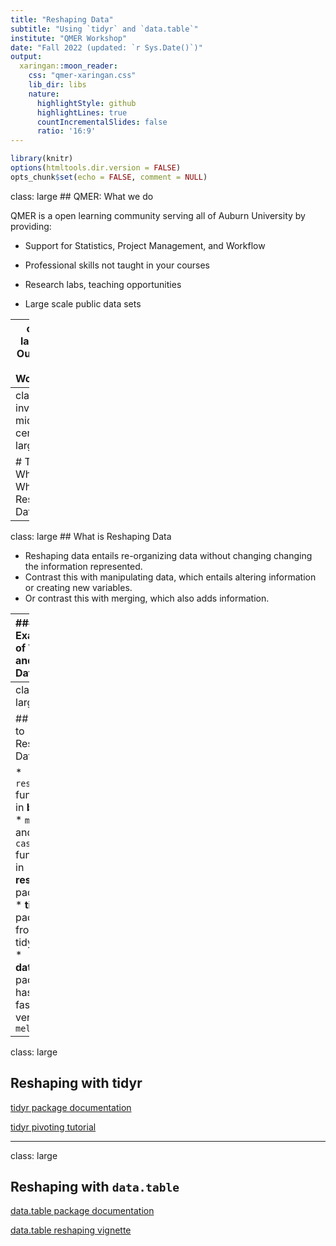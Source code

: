 ```yaml
---
title: "Reshaping Data"
subtitle: "Using `tidyr` and `data.table`"
institute: "QMER Workshop"
date: "Fall 2022 (updated: `r Sys.Date()`)"
output:
  xaringan::moon_reader:
    css: "qmer-xaringan.css"
    lib_dir: libs
    nature:
      highlightStyle: github
      highlightLines: true
      countIncrementalSlides: false
      ratio: '16:9'
---
```



```r
library(knitr)
options(htmltools.dir.version = FALSE)
opts_chunk$set(echo = FALSE, comment = NULL)
```
class: large
## QMER: What we do

QMER is a open learning community serving all of Auburn University by providing:

* Support for Statistics, Project Management, and Workflow

* Professional skills not taught in your courses

* Research labs, teaching opportunities

* Large scale public data sets

---
class: large
## Outline of the Workshop

* What is reshaping data and why do we need to do it?
* Brief overview of ways to reshape data in R
* Demonstration of wide to long with `tidyr`
* Demonstration of wide to long with `data.table`
* Real-life example with `data.table`

---
class: inverse middle center large

# The What and Why of Reshaping Data

---
class: large
## What is Reshaping Data

* Reshaping data entails re-organizing data without changing changing the information represented.
* Contrast this with manipulating data, which entails altering information or creating new variables.
* Or contrast this with merging, which also adds information.

---
### Toy Example of Wide and Long Data
```r
library(tidyr)
data.wide <- data.frame(id = 1:4, 
                        math_k = c(25, 27, 21, 30),
                        math_1st = c(31, 32, 28, 38),
                        math_2nd = c(36, 34, 32, 48))

data.long <- pivot_longer(data.wide, 
                          cols = contains("math"),
                          names_to = "grade",
                          names_prefix = "math_",
                          values_to = "math")
data.long$grade <- factor(data.long$grade)
```

.pull-left[

```r
kable(data.wide, caption = "wide data", )
```
]

.pull-right[


```r
kable(data.long, caption = "long data")
```

]

---
class:  large

## Ways to Reshape Data in R

* `reshape()` function in **base R**
* `melt()` and `cast()` function in **reshape2** package
* **tidyr** package from the tidyverse
* **data.table** package has a faster version of `melt()`


---
class: large

## Reshaping with **tidyr**

[tidyr package documentation](https://tidyr.tidyverse.org/index.html)

[tidyr pivoting tutorial](https://tidyr.tidyverse.org/articles/pivot.html)

---
class: large

## Reshaping with `data.table`

[data.table package documentation](https://rdatatable.gitlab.io/data.table/index.html)

[data.table reshaping vignette](https://rdatatable.gitlab.io/data.table/index.html)